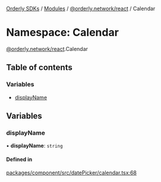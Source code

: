 [Orderly SDKs](/sdks/tech-doc/README) / [Modules](/sdks/tech-doc/modules) / [@orderly.network/react](/sdks/tech-doc/modules/orderly_network_react) / Calendar

# Namespace: Calendar

[@orderly.network/react](/sdks/tech-doc/modules/orderly_network_react).Calendar

## Table of contents

### Variables

- [displayName](/sdks/tech-doc/modules/orderly_network_react.Calendar#displayname)

## Variables

### displayName

• **displayName**: `string`

#### Defined in

[packages/component/src/datePicker/calendar.tsx:68](https://github.com/OrderlyNetwork/js-sdk/blob/ba995f2/packages/component/src/datePicker/calendar.tsx#L68)
